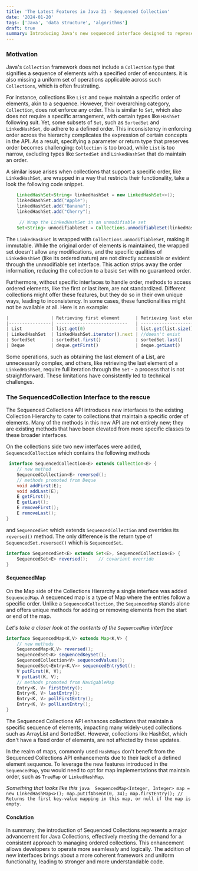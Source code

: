 ```yaml
---
title: 'The Latest Features in Java 21 - Sequenced Collection'
date: '2024-01-20'
tags: ['Java', 'data structure', 'algorithms']
draft: true
summary: Introducing Java's new sequenced interface designed to represent collections with a defined encounter order. Each collection in this interface has a clearly defined first element, which is followed in a specific sequence up to the last element. Additionally, it offers a uniform set of APIs for retrieving the first and last elements, along with processing the elements in reverse order.
---
```

### Motivation
Java's `Collection` framework does not include a `Collection` type that signifies a sequence of elements with a specified order of encounters. 
it is also missing a uniform set of operations applicable across such `Collections`, which is often frustrating.

For instance, collections like `List` and `Deque` maintain a specific order of elements, akin to a sequence. However, 
their overarching category, `Collection`, does not enforce any order. This is similar to `Set`, 
which also does not require a specific arrangement, with certain types like `HashSet` following suit. Yet,
some subsets of `Set`, such as `SortedSet` and `LinkedHashSet`, do adhere to a defined order. 
This inconsistency in enforcing order across the hierarchy complicates the expression of certain concepts 
in the API. As a result, specifying a parameter or return type that preserves order becomes challenging: 
`Collection` is too broad, while `List` is too narrow, excluding types like `SortedSet` and `LinkedHashSet`
that do maintain an order.

A similar issue arises when collections that support a specific order, like `LinkedHashSet`, 
are wrapped in a way that restricts their functionality, take a look the following code snippet. 
```java 
    LinkedHashSet<String> linkedHashSet = new LinkedHashSet<>();
    linkedHashSet.add("Apple");
    linkedHashSet.add("Banana");
    linkedHashSet.add("Cherry");

     // Wrap the LinkedHashSet in an unmodifiable set
    Set<String> unmodifiableSet = Collections.unmodifiableSet(linkedHashSet);
```
The `LinkedHashSet` is wrapped with `Collections.unmodifiableSet`, making it immutable. 
While the original order of elements is maintained, the wrapped set doesn't allow any modifications, and the specific qualities
of `LinkedHashSet` (like its ordered nature) are not directly accessible or evident through the unmodifiable set interface.
This action strips away the order information, reducing the collection to a basic `Set` with no guaranteed order.

Furthermore, without specific interfaces to handle order, methods to access ordered elements,
like the first or last item, are not standardized. Different collections might offer these features, but 
they do so in their own unique ways, leading to inconsistency.
In some cases, these functionalities might not be available at all.
Here is an example: 
```js 
|                | Retrieving first element      | Retrieving last element      |
|----------------| ---------------------------   | ---------------------------- |
| List           | list.get(0)                   | list.get(list.size()-1)      |
| LinkedHashSet  | linkedHashSet.iterator().next | //doesn't exist              |
| SortedSet      | sortedSet.first()             | sortedSet.last()             |
| Deque          | deque.getFirst()              | deque.getLast()              |
```
Some operations, such as obtaining the last element of a List, are unnecessarily complex, and others, 
like retrieving the last element of a `LinkedHashSet`, require full iteration through the `Set` - a process that is not straightforward. 
These limitations have consistently led to technical challenges.

### The SequencedCollection Interface to the rescue

The Sequenced Collections API introduces new interfaces to the existing Collection Hierarchy to cater to 
collections that maintain a specific order of elements.
Many of the methods in this new API are not entirely new; 
they are existing methods that have been elevated from more specific classes to these broader interfaces.

On the collections side two new interfaces were added, `SequencedCollection` which contains the following methods 
```java 
 interface SequencedCollection<E> extends Collection<E> {
    // new method
    SequencedCollection<E> reversed();
    // methods promoted from Deque
    void addFirst(E);
    void addLast(E);
    E getFirst();
    E getLast();
    E removeFirst();
    E removeLast();
}
```

and `SequencedSet` which extends `SequencedCollection` and overrides its `reversed()` method. 
The only difference is the return type of `SequencedSet.reversed()` which is `SequencedSet`.

```java
interface SequencedSet<E> extends Set<E>, SequencedCollection<E> {
    SequencedSet<E> reversed();    // covariant override
}
```
#### SequencedMap 

On the Map side of the Collections Hierarchy a single interface was added `SequencedMap`. 
A sequenced map is a type of Map where the entries follow a specific order. Unlike a `SequencedCollection`, 
the `SequencedMap` stands alone and offers unique methods for adding or removing elements from the start or end of the map.

_Let's take a closer look at the contents of the `SequencedMap` interface_
```java 
interface SequencedMap<K,V> extends Map<K,V> {
    // new methods
    SequencedMap<K,V> reversed();
    SequencedSet<K> sequencedKeySet();
    SequencedCollection<V> sequencedValues();
    SequencedSet<Entry<K,V>> sequencedEntrySet();
    V putFirst(K, V);
    V putLast(K, V);
    // methods promoted from NavigableMap
    Entry<K, V> firstEntry();
    Entry<K, V> lastEntry();
    Entry<K, V> pollFirstEntry();
    Entry<K, V> pollLastEntry();
}
```

The Sequenced Collections API enhances collections that maintain a specific sequence of elements, 
impacting many widely-used collections such as ArrayList and SortedSet. 
However, collections like HashSet, which don't have a fixed order of elements, are not affected by these updates.

In the realm of maps, commonly used `HashMaps` don't benefit from the 
Sequenced Collections API enhancements due to their lack of a defined element sequence.
To leverage the new features introduced in the `SequencedMap`,
you would need to opt for map implementations that maintain order, such as `TreeMap` or `LinkedHashMap`.

_Something that looks like this_ 
    ```java 
        SequencedMap<Integer, Integer> map = new LinkedHashMap<>();
        map.putIfAbsent(0, 34);
        map.firstEntry(); // Returns the first key-value mapping in this map, or null if the map is empty.
    ```

#### Conclution
In summary, the introduction of Sequenced Collections represents a major advancement 
for Java Collections, effectively meeting the demand for a consistent approach to managing ordered collections.
This enhancement allows developers to operate more seamlessly and logically. 
The addition of new interfaces brings about a more coherent framework and uniform functionality, leading to stronger and more understandable code.
